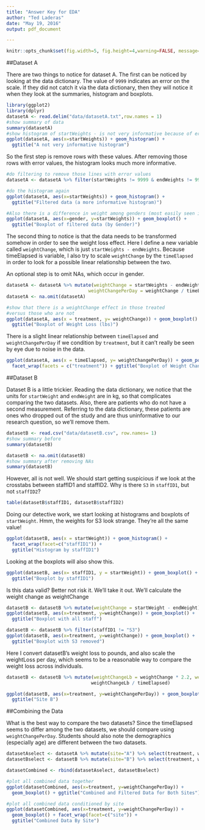 ```yaml
---
title: "Answer Key for EDA"
author: "Ted Laderas"
date: "May 19, 2016"
output: pdf_document

---
```


```r
knitr::opts_chunk$set(fig.width=5, fig.height=4,warning=FALSE, message=FALSE)
```

##Dataset A

There are two things to notice for dataset A. The first can be noticed by looking at the data dictionary. The value of `9999` indicates an error on the scale. If they did not catch it via the data dictionary, then they will notice it when they look at the summaries, histogram and boxplots.

```r
library(ggplot2)
library(dplyr)
datasetA <- read.delim("data/datasetA.txt",row.names = 1)
#show summary of data
summary(datasetA)
#show histogram of startWeights - is not very informative because of error value!
ggplot(datasetA, aes(x=startWeights)) + geom_histogram() +
  ggtitle("A not very informative histogram")
```

So the first step is remove rows with these values. After removing those rows with error values, the histogram looks much more informative.

```r
#do filtering to remove those lines with error values
datasetA <- datasetA %>% filter(startWeights != 9999 & endWeights != 9999)

#do the histogram again
ggplot(datasetA, aes(x=startWeights)) + geom_histogram() +
  ggtitle("Filtered data (a more informative histogram)")

#Also there is a difference in weight among genders (most easily seen in boxPlots)
ggplot(datasetA, aes(x=gender, y=startWeights)) + geom_boxplot() +
  ggtitle("Boxplot of filtered data (by Gender)")
```

The second thing to notice is that the data needs to be transformed somehow in order to see the weight loss effect. Here I define a new variable called `weightChange`, which is just `startWeights - endWeights`. Because timeElapsed is variable, I also try to scale `weightChange` by the `timeElapsed` in order to look for a possible linear relationship between the two.

An optional step is to omit NAs, which occur in gender.

```r
datasetA <- datasetA %>% mutate(weightChange = startWeights - endWeights, 
                              weightChangePerDay = weightChange / timeElapsed)
datasetA <- na.omit(datasetA)

#show that there is a weightChange effect in those treated 
#versus those who are not
ggplot(datasetA, aes(x = treatment, y= weightChange)) + geom_boxplot() +
  ggtitle("Boxplot of Weight Loss (lbs)")
```

There is a slight linear relationship between `timeElapsed` and `weightChangePerDay` if we condition by `treatment`, but it can't really be seen by eye due to noise in the data.

```r
ggplot(datasetA, aes(x = timeElapsed, y= weightChangePerDay)) + geom_point() + 
  facet_wrap(facets = c("treatment")) + ggtitle("Boxplot of Weight Change Per Day")
```

##Dataset B

Dataset B is a little trickier. Reading the data dictionary, we notice that the units for `startWeight` and `endWeight` are in kg, so that complicates comparing the two datasets. Also, there are patients who do not have a second measurement. Referring to the data dictionary, these patients are ones who dropped out of the study and are thus uninformative to our research question, so we'll remove them.

```r
datasetB <- read.csv("data/datasetB.csv", row.names= 1)
#show summary before
summary(datasetB)

datasetB <- na.omit(datasetB)
#show summary after removing NAs
summary(datasetB)
```

However, all is not well. We should start getting suspicious if we look at the crosstabs between staffID1 and staffID2. Why is there `S3` in `staffID1`, but not `staffID2`?

```r
table(datasetB$staffID1, datasetB$staffID2)
```

Doing our detective work, we start looking at histograms and boxplots of `startWeight`. Hmm, the weights for S3 look strange. They're all the same value!

```r
ggplot(datasetB, aes(x = startWeight)) + geom_histogram() + 
  facet_wrap(facet=c("staffID1")) +
  ggtitle("Histogram by staffID1")
```

Looking at the boxplots will also show this. 

```r
ggplot(datasetB, aes(x= staffID1, y = startWeight)) + geom_boxplot() + 
  ggtitle("Boxplot by staffID1")
```

Is this data valid? Better not risk it. We'll take it out. We'll calculate the weight change as weightChange

```r
datasetB <- datasetB %>% mutate(weightChange = startWeight - endWeight)
ggplot(datasetB, aes(x=treatment, y=weightChange)) + geom_boxplot() +
  ggtitle("Boxplot with all staff")

datasetB <- datasetB %>% filter(staffID1 != "S3")
ggplot(datasetB, aes(x=treatment, y=weightChange)) + geom_boxplot() +
  ggtitle("Boxplot with S3 removed")
```

Here I convert datasetB's weight loss to pounds, and also scale the weightLoss per day, which seems to be a reasonable way to compare the weight loss across individuals.

```r
datasetB <- datasetB %>% mutate(weightChangeLb = weightChange * 2.2, weightChangePerDay =
                               weightChangeLb / timeElapsed)

ggplot(datasetB, aes(x=treatment, y=weightChangePerDay)) + geom_boxplot() +
  ggtitle("Site B")
```

##Combining the Data

What is the best way to compare the two datasets? Since the timeElapsed seems to differ among the two datasets, we should compare using `weightChangePerDay`. Students should also note the demographics (especially age) are different between the two datasets.

```r
datasetAselect <- datasetA %>% mutate(site="A") %>% select(treatment, weightChangePerDay, site)
datasetBselect <- datasetB %>% mutate(site="B") %>% select(treatment, weightChangePerDay, site)

datasetCombined <- rbind(datasetAselect, datasetBselect)

#plot all combined data together
ggplot(datasetCombined, aes(x=treatment, y=weightChangePerDay)) + 
  geom_boxplot() + ggtitle("Combined and Filtered Data for Both Sites")

#plot all combined data conditioned by site
ggplot(datasetCombined, aes(x=treatment, y=weightChangePerDay)) + 
  geom_boxplot() + facet_wrap(facet=c("site")) + 
  ggtitle("Combined Data By Site")
```